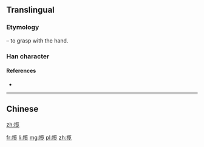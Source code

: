 {{also|攬}}
==Translingual==

===Etymology===
{{Han simp|攬|f=覽|t=览}}

{{Han compound|手|alt1=扌|t1=hand|览|ls=psc|c1=s|c2=p}} – to grasp with the hand.

===Han character===
{{Han char|rn=64|rad=手|as=09|sn=12|four=|canj=手中戈山 (QLIU)|ids=⿰[[扌]][[览]]}}

====References====
* {{Han ref|kx=0445.341|hdz=31914.090|uh=63FD|ud=25597}}

----

==Chinese==
{{zh-see|攬}}

[[zh:揽]]

[[fr:揽]]
[[li:揽]]
[[mg:揽]]
[[pl:揽]]
[[zh:揽]]